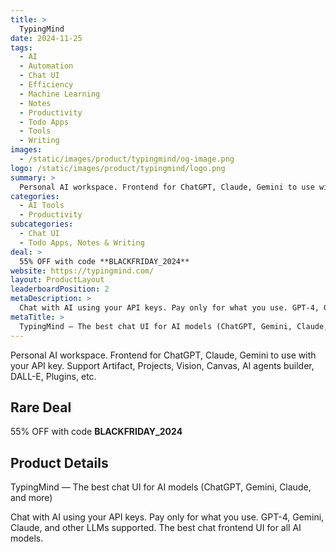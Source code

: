 ```yaml
---
title: >
  TypingMind
date: 2024-11-25
tags:
  - AI
  - Automation
  - Chat UI
  - Efficiency
  - Machine Learning
  - Notes
  - Productivity
  - Todo Apps
  - Tools
  - Writing
images:
  - /static/images/product/typingmind/og-image.png
logo: /static/images/product/typingmind/logo.png
summary: >
  Personal AI workspace. Frontend for ChatGPT, Claude, Gemini to use with your API key. Support Artifact, Projects, Vision, Canvas, AI agents builder, DALL-E, Plugins, etc.
categories:
  - AI Tools
  - Productivity
subcategories:
  - Chat UI
  - Todo Apps, Notes & Writing
deal: >
  55% OFF with code **BLACKFRIDAY_2024**
website: https://typingmind.com/
layout: ProductLayout
leaderboardPosition: 2
metaDescription: >
  Chat with AI using your API keys. Pay only for what you use. GPT-4, Gemini, Claude, and other LLMs supported. The best chat frontend UI for all AI models.
metaTitle: >
  TypingMind — The best chat UI for AI models (ChatGPT, Gemini, Claude, and more)
---
```

Personal AI workspace. Frontend for ChatGPT, Claude, Gemini to use with your API key. Support Artifact, Projects, Vision, Canvas, AI agents builder, DALL-E, Plugins, etc.

## Rare Deal

55% OFF with code **BLACKFRIDAY_2024**

## Product Details

TypingMind — The best chat UI for AI models (ChatGPT, Gemini, Claude, and more)

Chat with AI using your API keys. Pay only for what you use. GPT-4, Gemini, Claude, and other LLMs supported. The best chat frontend UI for all AI models.
